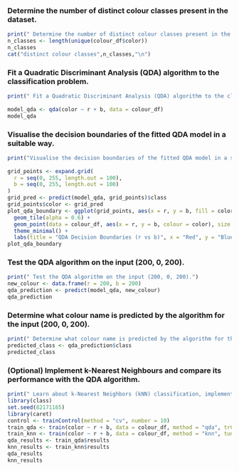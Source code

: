 ### Determine the number of distinct colour classes present in the dataset.
```r
print(" Determine the number of distinct colour classes present in the dataset.")
n_classes <- length(unique(colour_df$color))
n_classes
cat("distinct colour classes",n_classes,"\n")
```

### Fit a Quadratic Discriminant Analysis (QDA) algorithm to the classification problem.
```r
print(" Fit a Quadratic Discriminant Analysis (QDA) algorithm to the classification problem.")
 
model_qda <- qda(color ~ r + b, data = colour_df)
model_qda
```

### Visualise the decision boundaries of the fitted QDA model in a suitable way.
```r
print("Visualise the decision boundaries of the fitted QDA model in a suitable way.")
 
grid_points <- expand.grid(
  r = seq(0, 255, length.out = 100),
  b = seq(0, 255, length.out = 100)
)
grid_pred <- predict(model_qda, grid_points)$class
grid_points$color <- grid_pred
plot_qda_boundary <- ggplot(grid_points, aes(x = r, y = b, fill = color)) +
  geom_tile(alpha = 0.6) +
  geom_point(data = colour_df, aes(x = r, y = b, colour = color), size = 1.2, shape = 21) +
  theme_minimal() +
  labs(title = "QDA Decision Boundaries (r vs b)", x = "Red", y = "Blue")
plot_qda_boundary
```

### Test the QDA algorithm on the input (200, 0, 200).
```r
print(" Test the QDA algorithm on the input (200, 0, 200).")
new_colour <- data.frame(r = 200, b = 200)
qda_prediction <- predict(model_qda, new_colour)
qda_prediction
```

### Determine what colour name is predicted by the algorithm for the input (200, 0, 200).
```r
print(" Determine what colour name is predicted by the algorithm for the input (200, 0, 200).")
predicted_class <- qda_prediction$class
predicted_class
```

### (Optional) Implement k-Nearest Neighbours and compare its performance with the QDA algorithm.
```r
print(" Learn about k-Nearest Neighbors (kNN) classification, implement it, and compare performance with QDA.")
library(class)
set.seed(82171165)
library(caret)
control <- trainControl(method = "cv", number = 10)
train_qda <- train(color ~ r + b, data = colour_df, method = "qda", trControl = control)
train_knn <- train(color ~ r + b, data = colour_df, method = "knn", tuneLength = 5, trControl = control)
qda_results <- train_qda$results
knn_results <- train_knn$results
qda_results
knn_results
```